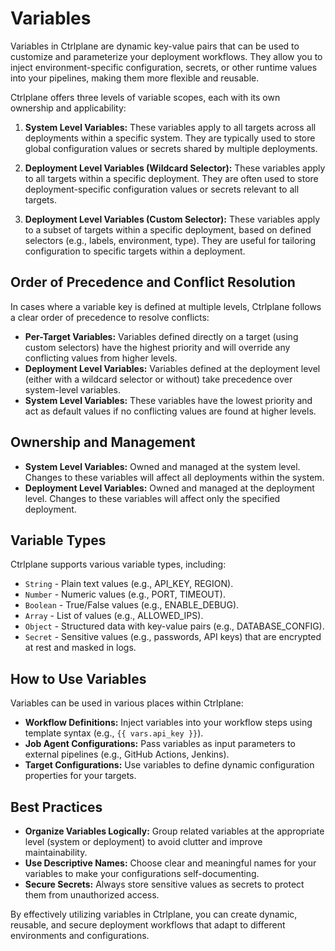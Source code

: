 # Variables

Variables in Ctrlplane are dynamic key-value pairs that can be used to customize
and parameterize your deployment workflows. They allow you to inject
environment-specific configuration, secrets, or other runtime values into your
pipelines, making them more flexible and reusable.

Ctrlplane offers three levels of variable scopes, each with its own ownership
and applicability:

1. **System Level Variables:** These variables apply to all targets
   across all deployments within a specific system. They are typically used to
   store global configuration values or secrets shared by multiple deployments.

2. **Deployment Level Variables (Wildcard Selector):** These variables apply to
   all targets within a specific deployment. They are often used to
   store deployment-specific configuration values or secrets relevant to all
   targets.

3. **Deployment Level Variables (Custom Selector):** These variables apply to a
   subset of targets within a specific deployment, based on defined
   selectors (e.g., labels, environment, type). They are useful for tailoring
   configuration to specific targets within a deployment.

## Order of Precedence and Conflict Resolution

In cases where a variable key is defined at multiple levels, Ctrlplane follows a
clear order of precedence to resolve conflicts:

- **Per-Target Variables:** Variables defined directly on a target
  (using custom selectors) have the highest priority and will override any
  conflicting values from higher levels.
- **Deployment Level Variables:** Variables defined at the deployment level
  (either with a wildcard selector or without) take precedence over system-level
  variables.
- **System Level Variables:** These variables have the lowest priority and act
  as default values if no conflicting values are found at higher levels.

## Ownership and Management

- **System Level Variables:** Owned and managed at the system level. Changes to
  these variables will affect all deployments within the system.
- **Deployment Level Variables:** Owned and managed at the deployment level.
  Changes to these variables will affect only the specified deployment.

## Variable Types

Ctrlplane supports various variable types, including:

- `String` - Plain text values (e.g., API_KEY, REGION).
- `Number` - Numeric values (e.g., PORT, TIMEOUT).
- `Boolean` - True/False values (e.g., ENABLE_DEBUG).
- `Array` - List of values (e.g., ALLOWED_IPS).
- `Object` - Structured data with key-value pairs (e.g., DATABASE_CONFIG).
- `Secret` - Sensitive values (e.g., passwords, API keys) that are encrypted at rest and masked in logs.

## How to Use Variables

Variables can be used in various places within Ctrlplane:

- **Workflow Definitions:** Inject variables into your workflow steps using template syntax (e.g., `{{ vars.api_key }}`).
- **Job Agent Configurations:** Pass variables as input parameters to external pipelines (e.g., GitHub Actions, Jenkins).
- **Target Configurations:** Use variables to define dynamic configuration properties for your targets.

## Best Practices

- **Organize Variables Logically:** Group related variables at the appropriate
  level (system or deployment) to avoid clutter and improve maintainability.
- **Use Descriptive Names:** Choose clear and meaningful names for your
  variables to make your configurations self-documenting.
- **Secure Secrets:** Always store sensitive values as secrets to protect them
  from unauthorized access.

By effectively utilizing variables in Ctrlplane, you can create dynamic,
reusable, and secure deployment workflows that adapt to different environments
and configurations.
